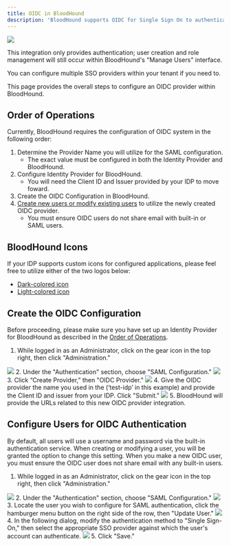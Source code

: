 ---
title: OIDC in BloodHound
description: 'BloodHound supports OIDC for Single Sign On to authenticate users to your tenant environment.'
---
<Frame>
  <img src="/hc/images/image-2-1.png"/>
</Frame>

This integration only provides authentication; user creation and role management will still occur within BloodHound's "Manage Users" interface.

You can configure multiple SSO providers within your tenant if you need to.

This page provides the overall steps to configure an OIDC provider within BloodHound.

## Order of Operations

Currently, BloodHound requires the configuration of OIDC system in the following order:

1.  Determine the Provider Name you will utilize for the SAML configuration.
    * The exact value must be configured in both the Identity Provider and BloodHound.
2.  Configure Identity Provider for BloodHound.
    * You will need the Client ID and Issuer provided by your IDP to move foward.
3.  Create the OIDC Configuration in BloodHound.
4.  [Create new users or modify existing users](/hc/en-us/articles/16372343366939-Administering-users-and-roles) to utilize the newly created OIDC provider.
    * You must ensure OIDC users do not share email with built-in or SAML users.

## BloodHound Icons

If your IDP supports custom icons for configured applications, please feel free to utilize either of the two logos below:

* [Dark-colored icon](/hc/article_attachments/31630065613339.png)
* [Light-colored icon](/hc/article_attachments/31630065618075.png)

## Create the OIDC Configuration

Before proceeding, please make sure you have set up an Identity Provider for BloodHound as described in the [Order of Operations](#h_01HCX8STC6B053TQJ72YQVDZSC).

1.  While logged in as an Administrator, click on the gear icon in the top right, then click "Administration."
<Frame>
  <img src="/hc/images/image-2-9.png"/>
</Frame>
2.  Under the "Authentication" section, choose "SAML Configuration."
<Frame>
  <img src="/hc/images/image-2-10.png"/>
</Frame>
3.  Click “Create Provider,” then "OIDC Provider."
<Frame>
  <img src="/hc/images/image-2-11.png"/>
</Frame>
4.  Give the OIDC provider the name you used in the (‘test-idp’ in this example) and provide the Client ID and issuer from your IDP. Click "Submit."
<Frame>
  <img src="/hc/images/image-2-12.png"/>
</Frame>
5.  BloodHound will provide the URLs related to this new OIDC provider integration.

## Configure Users for OIDC Authentication

By default, all users will use a username and password via the built-in authentication service. When creating or modifying a user, you will be granted the option to change this setting. When you make a new OIDC user, you must ensure the OIDC user does not share email with any built-in users.

1.  While logged in as an Administrator, click on the gear icon in the top right, then click "Administration."
<Frame>
  <img src="/hc/images/image-2-13.png"/>
</Frame>
2.  Under the "Authentication" section, choose "SAML Configuration."
<Frame>
  <img src="/hc/images/image-2-14.png"/>
</Frame>
3.  Locate the user you wish to configure for SAML authentication, click the hamburger menu button on the right side of the row, then "Update User."
<Frame>
  <img src="/hc/images/image-2-15.png"/>
</Frame>
4.  In the following dialog, modify the authentication method to "Single Sign-On," then select the appropriate SSO provider against which the user's account can authenticate.
<Frame>
  <img src="/hc/images/image-2-16.png"/>
</Frame>
5.  Click "Save."
